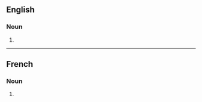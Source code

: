 ==English==

===Noun===
{{head|en|noun form}}

# {{plural of|en|extermination}}

----

==French==

===Noun===
{{head|fr|noun plural form|g=f}}

# {{plural of|fr|extermination}}